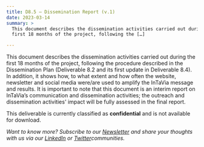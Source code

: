 ```yaml
---
title: D8.5 – Dissemination Report (v.1)
date: 2023-03-14
summary: >
  This document describes the dissemination activities carried out during the
  first 18 months of the project, following the […]

---
```

This document describes the dissemination activities carried out during the first 18 months of the project, following the procedure described in the Dissemination Plan (Deliverable 8.2 and its first update in Deliverable 8.4). In addition, it shows how, to what extent and how often the website, newsletter and social media were/are used to amplify the InTaVia message and results. It is important to note that this document is an interim report on InTaVia’s communication and dissemination activities; the outreach and dissemination activities' impact will be fully assessed in the final report.

This deliverable is currently classified as **confidential** and is not available for download.

*Want to know more? Subscribe to our [Newsletter](https://intavia.eu/subscribe/) and share your thoughts with us via our [LinkedIn](https://www.linkedin.com/company/project-intavia) or [Twitter](https://twitter.com/projectintavia)communities.*
